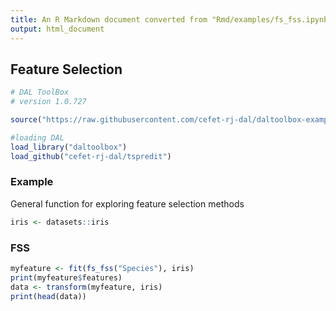 ```yaml
---
title: An R Markdown document converted from "Rmd/examples/fs_fss.ipynb"
output: html_document
---
```


## Feature Selection

```r
# DAL ToolBox
# version 1.0.727

source("https://raw.githubusercontent.com/cefet-rj-dal/daltoolbox-examples/main/jupyter.R")

#loading DAL
load_library("daltoolbox") 
load_github("cefet-rj-dal/tspredit")
```

### Example
General function for exploring feature selection methods

```r
iris <- datasets::iris
```

### FSS

```r
myfeature <- fit(fs_fss("Species"), iris)
print(myfeature$features)
data <- transform(myfeature, iris)
print(head(data))
```

